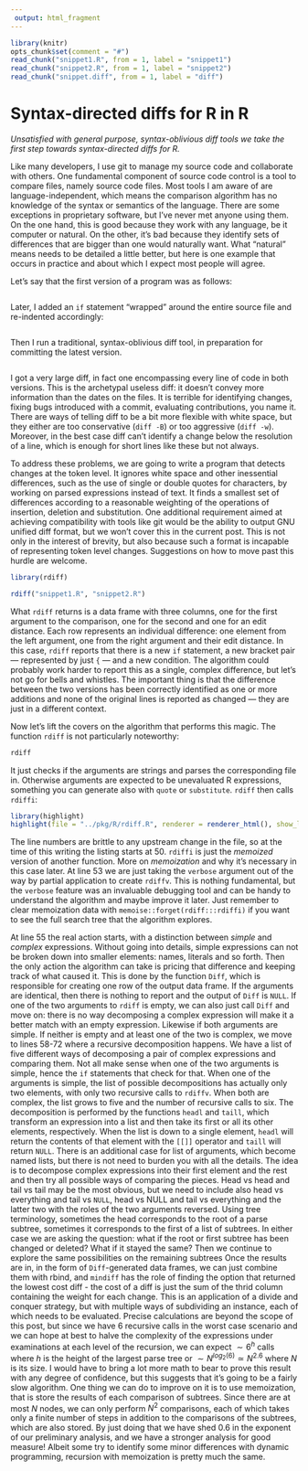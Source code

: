 ```yaml
---
 output: html_fragment
---
```

```r
library(knitr)
opts_chunk$set(comment = "#")
read_chunk("snippet1.R", from = 1, label = "snippet1")
read_chunk("snippet2.R", from = 1, label = "snippet2")
read_chunk("snippet.diff", from = 1, label = "diff")
```

# Syntax-directed diffs for R in R

*Unsatisfied with general purpose, syntax-oblivious diff tools we take the first step towards syntax-directed diffs for R.*

Like many developers, I use git to manage my source code and collaborate with others. One fundamental component of source code control is a tool to compare files, namely source code files. Most tools I am aware of are language-independent, which means the comparison algorithm has no knowledge of the syntax or semantics of the language. There are some exceptions in proprietary software, but I've never met anyone using them. On the one hand, this is good because they work with any language, be it computer or natural. On the other, it's bad because they identify sets of differences that are bigger than one would naturally want. What "natural" means needs to be detailed a little better, but here is one example that occurs in practice and about which I expect most people will agree.

Let's say that the first version of a program was as follows:

```r
```

Later, I added an `if` statement "wrapped" around the entire source file and re-indented accordingly:

```r
```

Then I run a traditional, syntax-oblivious diff tool, in preparation for committing the latest version.

```r
```

I got a very large diff, in fact one encompassing every line of code in both versions. This is the archetypal useless diff: it doesn't convey more information than the dates on the files. It is terrible for identifying changes, fixing bugs introduced with a commit, evaluating contributions, you name it.
There are ways of telling diff to be a bit more flexible with white space, but they either are too conservative (`diff -B`) or too aggressive (`diff -w`). Moreover, in the best case diff can't identify a change below the resolution of a line, which is enough for short lines like these but not always.

To address these problems, we are going to write a program that detects changes at the token level. It ignores white space and other inessential differences, such as the use of single or double quotes for characters, by working on parsed expressions instead of text. It finds a smallest set of differences according to a reasonable weighting of the operations of insertion, deletion and substitution. One additional requirement aimed at achieving compatibility with tools like git would be the ability to output GNU unified diff format, but we won't cover this in the current post. This is not only in the interest of brevity, but also because such a format is incapable of representing token level changes. Suggestions on how to move past this hurdle are welcome.

```r
library(rdiff)
```

```r
rdiff("snippet1.R", "snippet2.R")
```

What `rdiff` returns is a data frame with three columns, one for the first argument to the comparison, one for the second and one for an edit distance. Each row represents an individual difference: one element from the left argument, one from the right argument and their edit distance. In this case, `rdiff` reports that there is a new `if` statement, a new bracket pair --- represented by just `{` --- and a new condition. The algorithm could probably work harder to report this as a single, complex difference, but let's not go for bells and whistles. The important thing is that the difference between the two versions has been correctly identified as one or more additions and none of the original lines is reported as changed --- they are just in a different context.

Now let's lift the covers on the algorithm that performs this magic. The function `rdiff` is not particularly noteworthy:

```r
rdiff
```

It just checks if the arguments are strings and parses the corresponding file in. Otherwise arguments are expected to be unevaluated R expressions, something you can generate also with `quote` or `substitute`. `rdiff` then calls `rdiffi`:

```r
library(highlight)
highlight(file = "../pkg/R/rdiff.R", renderer = renderer_html(), show_line_numbers = TRUE, expr = 11, styles = 1)
```

The line numbers are brittle to any upstream change in the file, so at the time of this writing the listing starts at 50. `rdiffi` is just the *memoized* version of another function. More on *memoization* and why it's necessary in this case later. At line 53 we are just taking the `verbose` argument out of the way by partial application to create `rdiffv`. This is nothing fundamental, but the `verbose` feature was an invaluable debugging tool and can be handy to understand the algorithm and maybe improve it later. Just remember to clear memoization data with `memoise::forget(rdiff:::rdiffi)` if you want to see the full search tree that the algorithm explores.

At line 55 the real action starts, with a distinction between *simple* and *complex* expressions. Without going into details, simple expressions can not be broken down into smaller elements: names, literals and so forth. Then the only action the algorithm can take is pricing that difference and keeping track of what caused it. This is done by the function `Diff`, which is responsible for creating one row of the output data frame. If the arguments are identical, then there is nothing to report and the output of `Diff` is `NULL`. If one of the two arguments to `rdiff` is empty, we can also just call `Diff` and move on: there is no way decomposing a complex expression will make it a better match with an empty expression. Likewise if both arguments are simple. If neither is empty and at least one of the two is complex, we move to lines 58-72 where a recursive decomposition happens.
We have a list of five different ways of decomposing a pair of complex expressions and comparing them. Not all make sense when one of the two arguments is simple, hence the `if` statements that check for that. When one of the arguments is simple, the list of possible decompositions has actually only two elements, with only two recursive calls to `rdiffv`. When both are complex, the list grows to five and the number of recursive calls to six.
The decomposition is performed by the functions `headl` and `taill`, which transform an expression into a list and then take its first or all its other elements, respectively. When the list is down to a single element, `headl` will return the contents of that element with the `[[]]` operator and `taill` will return `NULL`. There is an additional case for list of arguments, which become named lists, but there is not need to burden you with all the details. The idea is to decompose complex expressions into their first element and the rest and then try all possible ways of comparing the pieces. Head vs head and tail vs tail may be the most obvious, but we need to include also head vs everything and tail vs `NULL`, head vs NULL and tail vs everything and the latter two with the roles of the two arguments reversed. Using tree terminology, sometimes the head corresponds to the root of a parse subtree, sometimes it corresponds to the first of a list of subtrees. In either case we are asking the question: what if the root or first subtree has been changed or deleted? What if it stayed the same? Then we continue to explore the same possibilities on the remaining subtrees Once the results are in, in the form of `Diff`-generated data frames, we can just combine them with rbind, and `mindiff` has the role of finding the option that returned the lowest cost diff - the cost of a diff is just the sum of the thrid column containing the weight for each change. This is an application of a divide and conquer strategy, but with multiple ways of subdividing an instance, each of which needs to be evaluated. Precise calculations are beyond the scope of this post, but since we have 6 recursive calls in the worst case scenario and we can hope at best to halve the complexity of the expressions under examinations at each level of the recursion, we can expect $\sim 6^h$ calls where $h$ is the height of the largest parse tree or $\sim N^{log_2(6)} \simeq N^{2.6}$ where $N$ is its size. I would have to bring a lot more math to bear to prove this result with any degree of confidence, but this suggests that it's going to be a fairly slow algorithm. One thing we can do to improve on it is to use memoization, that is store the results of each comparison of subtrees. Since there are at most $N$ nodes, we can only perform $N^2$ comparisons, each of which takes only a finite number of steps in addition to the comparisons of the subtrees, which are also stored. By just doing that we have shed 0.6 in the exponent of our preliminary analysis, and we have a stronger analysis for good measure! Albeit some try to identify some minor differences with dynamic programming, recursion with memoization is pretty much the same.
